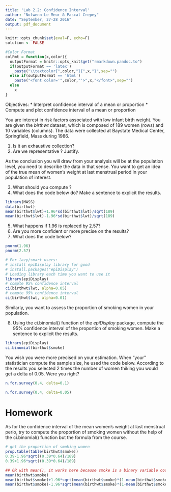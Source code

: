```yaml
---
title: 'Lab 2.2: Confidence Interval'
author: "Nolwenn Le Meur & Pascal Crepey"
date: "September, 27-28 2016"
output: pdf_document
---
```


```r
knitr::opts_chunk$set(eval=F, echo=F)
solution <- FALSE


```

```r
#Color Format
colFmt = function(x,color){
  outputFormat = knitr::opts_knit$get("rmarkdown.pandoc.to")
  if(outputFormat == 'latex')
    paste("\\textcolor{",color,"}{",x,"}",sep="")
  else if(outputFormat == 'html')
    paste("<font color='",color,"'>",x,"</font>",sep="")
  else
    x
}
```


Objectives:
* Interpret confidence interval of a mean or proportion
* Compute and plot confidence interval of a mean or proportion

You are interest in risk factors associated with low infant birth weight. You are given the  _birthwt_ dataset, which is composed of 189 women (rows) and 10 variables (columns). The data were collected at Baystate Medical Center, Springfield, Mass during 1986. 

1. Is it an exhaustive collection?
2. Are we representative ? Justify.

As the conclusion you will draw from your analysis will be at the population level, you need to describe the data in that sense. You want to get an idea of the true mean of women's weight at last menstrual period in your population of interest.

3. What should you compute ?
4. What does the code below do? Make a sentence to explicit the results.

```r
library(MASS)
data(birthwt)
mean(birthwt$lwt)+1.96*sd(birthwt$lwt)/sqrt(189)
mean(birthwt$lwt)-1.96*sd(birthwt$lwt)/sqrt(189)
```

5. What happens if 1.96 is replaced by 2.57? 
6. Are you more confident or more precise on the results?
7. What does the code below?
```r
pnorm(1.96)
pnorm(2.57)
```

```r
# For lazy/smart users:
# install epiDisplay library for good
# install.packages("epiDisplay")
# Loading library each time you want to use it
library(epiDisplay)
# compte 95% confidence interval
ci(birthwt$lwt, alpha=0.05)
# compte 99% confidence interval
ci(birthwt$lwt, alpha=0.01)
```

Similarly, you want to assess the proportion of smoking women in your population. 

8. Using the ci.binomial() function of the _epiDisplay_ package, compute the 95% confidence interval of the proportion of smoking women. Make a sentence to explicit the results.
```r
library(epiDisplay)
ci.binomial(birthwt$smoke)
```

You wish you were more precised on your estimation. When "your" statistician compute the sample size, he used the code below. According to the results you selected 2 times the number of women thiking you would get a delta of 0.05. Were you right?
```r
n.for.survey(0.4, delta=0.1)
```

```r
n.for.survey(0.4, delta=0.05)
```

# Homework
As for the confidence interval of the mean women's weight at last menstrual perio, try to compute the proportion of smoking women without the help of the ci.binomial() function but the formula from the course.
```r
# get the proportion of smoking women
prop.table(table(birthwt$smoke))
0.39-1.96*sqrt((0.39*0.64)/189)
0.39+1.96*sqrt((0.39*0.64)/189)

## OR with mean(), it works here because smoke is a binary variable coded as integer in R
mean(birthwt$smoke)
mean(birthwt$smoke)+1.96*sqrt(mean(birthwt$smoke)*(1-mean(birthwt$smoke))/189)
mean(birthwt$smoke)-1.96*sqrt(mean(birthwt$smoke)*(1-mean(birthwt$smoke))/189)
```

